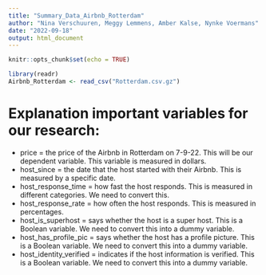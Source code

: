 ```yaml
---
title: "Summary_Data_Airbnb_Rotterdam"
author: "Nina Verschuuren, Meggy Lemmens, Amber Kalse, Nynke Voermans"
date: "2022-09-18"
output: html_document
---
```


```r
knitr::opts_chunk$set(echo = TRUE)
```

```r
library(readr)
Airbnb_Rotterdam <- read_csv("Rotterdam.csv.gz")
```

# Explanation important variables for our research:
- price = the price of the Airbnb in Rotterdam on 7-9-22. This will be our dependent variable. This variable is measured in dollars.
- host_since = the date that the host started with their Airbnb. This is measured by a specific date.
- host_response_time = how fast the host responds. This is measured in different categories. We need to convert this.
- host_response_rate = how often the host responds. This is measured in percentages.
- host_is_superhost = says whether the host is a super host. This is a Boolean variable. We need to convert this into a dummy variable.
- host_has_profile_pic = says whether the host has a profile picture. This is a Boolean variable. We need to convert this into a dummy variable.
- host_identity_verified = indicates if the host information is verified. This is a Boolean variable. We need to convert this into a dummy variable.